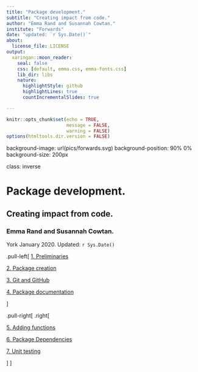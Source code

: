 ```yaml
---
title: "Package development."
subtitle: "Creating impact from code."
author: "Emma Rand and Susannah Cowtan."
institute: "Forwards"
date: "updated: `r Sys.Date()`"
about:
  license_file: LICENSE
output:
  xaringan::moon_reader:
    seal: false
    css: [default, emma.css, emma-fonts.css]
    lib_dir: libs
    nature:
      highlightStyle: github
      highlightLines: true
      countIncrementalSlides: true

---
```


```r
knitr::opts_chunk$set(echo = TRUE, 
                      message = FALSE,	
                      warning = FALSE)
options(htmltools.dir.version = FALSE)
```

background-image: url(pics/forwards.svg)
background-position: 90% 0%
background-size: 200px

class: inverse


# Package development.

## Creating impact from code.

### Emma Rand and Susannah Cowtan. 

York January 2020. Updated: `r Sys.Date()`


.pull-left[
[1. Preliminaries](0_Preliminaries.html)

[2. Package creation ](1_Package_creation.html)

[3. Git and GitHub](2_Git_and_GitHub.html)

[4. Package documentation](3_Package_documentation.html)

]

.pull-right[
.right[

[5. Adding functions](4_Adding_functions.html) 

[6. Package Dependencies](6_Package_Dependencies.html) 

[7. Unit testing](7_Unit_testing.html)

]
]

